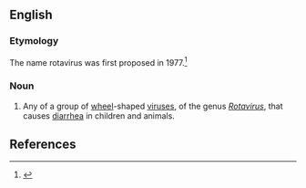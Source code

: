 ==English==

===Etymology===
The name rotavirus was first proposed in 1977.<ref name="pmid68765">{{cite journal |author=Thouless ME, Bryden AS, Flewett TH, ''et al'' |title=Serological relationships between rotaviruses from different species as studied by complement fixation and neutralization |journal=Arch. Virol. |volume=53 |issue=4 |pages=287–94 |year=1977 |pmid=68765 |doi=}}</ref>

===Noun===
{{wikipedia}}
{{en-noun|es}}

# {{uncountable}} Any of a group of [[wheel]]-shaped [[virus]]es, of the genus ''[[Rotavirus]]'', that causes [[diarrhea]] in children and animals.

==References==
<references/>